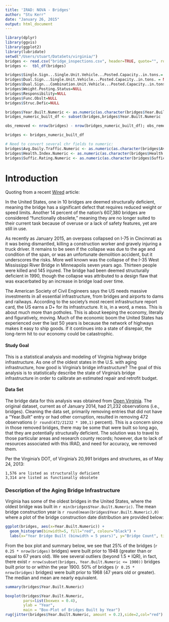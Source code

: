 ```yaml
---
title: 'IRAD: NOVA - Bridges'
author: "Stu Kerr"
date: "January 26, 2015"
output: html_document
---
```


```r
library(dplyr)
library(ggvis)
library(ggplot2)
library(lubridate)
setwd("/Users/stuart/DataSets/virginia/")
bridges <- read.csv("bridge_inspections.csv", header=TRUE, quote="", row.names=NULL, stringsAsFactors = FALSE,strip.white = TRUE)  # special parameters set for this file
bridges <-  tbl_df(bridges)
```
<!--- Transform the bridges df -->

```r
bridges$Single.Sign...Single.Unit.Vehicle...Posted.Capacity..in.tons.= NULL
bridges$Dual.Sign...Single.Unit.Vehicle...Posted.Capacity..in.tons. = NULL
bridges$Dual.Sign...Combination.Unit.Vehicle...Posted.Capacity..in.tons. = NULL
bridges$Weight.Posting.Status=NULL
bridges$Responsibility=NULL
bridges$Func.Obslt=NULL
bridges$Struc.Defic=NULL
```

```r
bridges$Year.Built.Numeric <- as.numeric(as.character(bridges$Year.Built))
bridges_numeric_built_df <- subset(bridges,bridges$Year.Built.Numeric != "  NA" & bridges$Year.Built.Numeric > 1800)

obs_removed <- nrow(bridges) - nrow(bridges_numeric_built_df); obs_removed

bridges <- bridges_numeric_built_df

# Need to convert several chr fields to numeric:
bridges$Avg.Daily.Traffic.Numeric <- as.numeric(as.character(bridges$Avg.Daily.Traffic))
bridges$Health.Index.Numeric <- as.numeric(as.character(bridges$Health.Index))
bridges$Suffic.Rating.Numeric <- as.numeric(as.character(bridges$Suffic.Rating))
```

# Introduction

Quoting from a recent [Wired](http://www.wired.com/2015/01/time-fix-americas-infrastructure-heres-start/) article:
  
In the United States, one in 10 bridges are deemed structurally deficient, meaning the bridge has a significant defect that requires reduced weight or speed limits. Another 14 percent of the nation’s 607,380 bridges are considered “functionally obsolete,” meaning they are no longer suited to their current task because of overuse or a lack of safety features, yet are still in use.

As recently as January 2015, an overpass collapsed on I-75 in Cincinnati as it was being dismantled, killing a construction worker and gravely injuring a truck driver. It remains to be seen if the collapse was due to the age and condition of the span, or was an unfortunate demolition accident, but it underscores the risks. More well known was the collapse of the I-35 West Mississippi River Bridge in Minneapolis seven years ago. Thirteen people were killed and 145 injured. The bridge had been deemed structurally deficient in 1990, though the collapse was attributed to a design flaw that was exacerbated by an increase in bridge load over time.

The American Society of Civil Engineers says the US needs massive investments in all essential infrastructure, from bridges and airports to dams and railways. According to the society’s most recent infrastructure report card, the US earns a D+ for its infrastructure. It is, in a word, a mess. This is about much more than potholes. This is about keeping the economy, literally and figuratively, moving. Much of the economic boom the United States has experienced over the last 50 years is because the network of highways makes it easy to ship goods. If it continues into a state of disrepair, the long-term hit to our economy could be catastrophic.

#### Study Goal
This is a statistical analysis and modeling of Virginia highway bridge infrastructure. As one of the oldest states in the U.S. with aging infrastructure, how good is Virginia's bridge infrastructure? The goal of this analysis is to statistically describe the state of Virginia's bridge infrastructure in order to calibrate an estimated repair and retrofit budget. 

#### Data Set
The bridge data for this analysis was obtained from [Open Virginia](http://data.openva.com/dataset/bridge-inspections). The original dataset, current as of January 2014, had 21,232 observations (i.e., bridges). Cleaning the data set, primarily removing entries that did not have a "Year.Built" entry or had other corruption, resulted in removing 472 observations (`r round(472/21232 * 100,1)` percent). This is a concern since in those removed bridges, there may be some that were built so long ago, that they are potentially structurally deficient. The solution was to travel to those particular areas and research county records; however, due to lack of resources associated with this IRAD, and need for accuracy, we removed them. 

Per the Virginia's DOT, of Virginia's 20,991 bridges and structures, as of May 24, 2013:

    1,576 are listed as structurally deficient
    3,314 are listed as functionally obsolete

### Description of the Aging Bridge Infrastructure

Virginia has some of the oldest bridges in the United States, where the oldest bridge was built in `r min(bridges$Year.Built.Numeric)`.  The mean bridge construction year is `r round(mean(bridges$Year.Built.Numeric),0)` where a plot of the bridge construction date distribution are provided below:


```r
ggplot(bridges, aes(x=Year.Built.Numeric)) + 
  geom_histogram(binwidth=5, fill="red", colour="black") +
  labs(x="Year Bridge Built (binwidth = 5 years)", y="Bridge Count", title = "Time Distribution of Virginia Bridge Building")
```

From the box plot and summary below, we see that 25% of the bridges (`r 0.25 * nrow(bridges)` bridges) were built prior to 1948 (greater than or equal to 67 years old). We see several outliers (beyond 1.5 * IQR), in fact, there exist `r nrow(subset(bridges, Year.Built.Numeric <= 1900))` bridges built prior to or within the year 1900. 50% of bridges (`r 0.25 * nrow(bridges)` bridges) were built prior to 1968 (47 years old or greater). The median and mean are nearly equivalent. 


```r
summary(bridges$Year.Built.Numeric)
```


```r
boxplot(bridges$Year.Built.Numeric,
        pars=list(boxwex = 0.4),
        ylab = "Year",
        main = "Box-Plot of Bridges Built by Year")
rug(jitter(bridges$Year.Built.Numeric, amount = 0.2),side=2,col="red")
```



